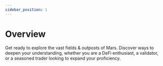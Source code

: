```yaml
---
sidebar_position: 1
---
```



# Overview

Get ready to explore the vast fields & outposts of Mars. Discover ways to deepen your understanding, whether you are a DeFi enthusiast, a validator, or a seasoned trader looking to expand your proficiency. 

<Cards title="Learn" />